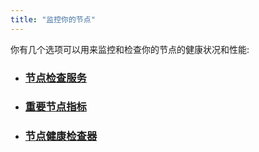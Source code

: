 ```yaml
---
title: "监控你的节点"
---
```






你有几个选项可以用来监控和检查你的节点的健康状况和性能:

- ### [节点检查服务](/zh/network/nodes/measure/node-inspection-service)
- ### [重要节点指标](/zh/network/nodes/measure/important-metrics)
- ### [节点健康检查器](/zh/network/nodes/measure/node-health-checker)
